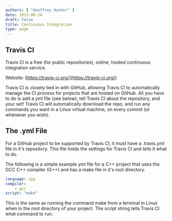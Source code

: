 ```yaml
---
authors: [ "Geoffrey Hunter" ]
date: 2013-08-24
draft: false
title: Continuous Integration
type: page
---
```



## Travis CI

Travis CI is a free (for public repositories), online, hosted continuous integration service.

Website: [https://travis-ci.org/](https://travis-ci.org/)

Travis CI is closely tied in with GitHub, allowing Travis CI to automatically manage the CI process for projects that are hosted on GitHub. All you have to do is add a yml file (see below), tell Travis CI about the repository, and your set! Travis CI will automatically download the repo, and run any commands you want in a Linux virtual machine, on every commit (or whenever you wish).

## The .yml File

For a GitHub project to be supported by Travis CI, it must have a .travis.yml file in it's repository. This file holds the settings for Travis CI and tells it what to do.

The following is a simple example yml file for a C++ project that uses the GCC C++ compiler (G++) and has a make file in it's root directory.

```yml
language: cpp
compiler:
    - gcc
script: "make"
```

This is the same as running the command make from a terminal in Linux when in the root directory of your project. The script string tells Travis CI what command to run.
